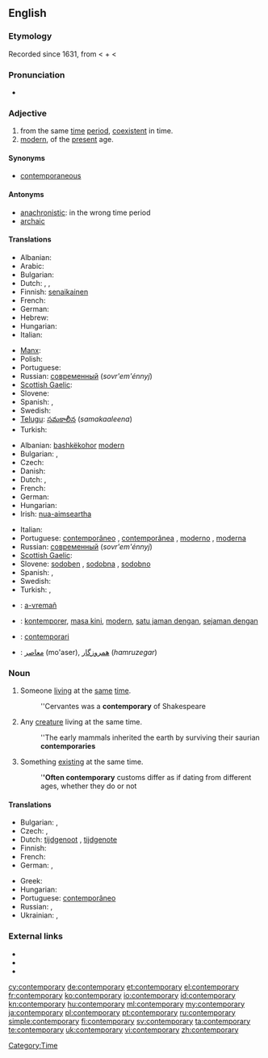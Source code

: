 ==English==

===Etymology===
Recorded since 1631, from {{etyl|ML.}} {{term|lang=la|contemporarius}}<!--, says Online Etymology Dictionary--> < {{etyl|la}} {{term|lang=la|con-||with, together}} + {{term|lang=la|temporarius||of time}} < {{term|lang=la|tempus||time}}

===Pronunciation===
* {{IPA|/kənˈtɛm.pəˌɹɛɹ.i/}}

===Adjective===
{{en-adj}}

# from the same [[time]] [[period]], [[coexistent]] in time.
# [[modern]], of the [[present]] age.

====Synonyms====
* [[contemporaneous]]

====Antonyms====
* [[anachronistic]]: in the wrong time period
* [[archaic]]

====Translations====
{{trans-top|from the same time period}}
* Albanian: {{t+|sq|bashkëkohor|xs=Albanian}}
* Arabic: {{t-|ar|معاصر|tr=mu3aSer}}
* Bulgarian: {{t|bg|едновременен}}
* Dutch: {{t-|nl|gelijktijdig}}, {{t-|nl|eigentijds}}, {{t-|nl|contemporain}}
* Finnish: [[senaikainen]]
* French: {{t+|fr|contemporain}}
* German: {{t+|de|zeitgenössisch}}
* Hebrew: {{t|he|בן דור|tr=ben dor}}
* Hungarian: {{t+|hu|kortárs}}
* Italian: {{t+|it|contemporaneo}}
{{trans-mid}}
* [[Manx]]: {{t|gv|co-emshiragh}}
* Polish: {{t+|pl|współczesny}}
* Portuguese: {{t+|pt|contemporâneo}}
* Russian: [[современный]] (''sovr'em'énnyj'')
* [[Scottish Gaelic]]: {{t|gd|co-aimsireil}}
* Slovene: {{t+|sl|sodoben}}
* Spanish: {{t-|es|contemporario}}, {{t+|es|contemporáneo}}
* Swedish: {{t+|sv|samtida}}
* [[Telugu]]: [[సమకాలీన]] (''samakaaleena'')
* Turkish: {{t+|tr|çağdaş}}
{{trans-bottom}}

{{trans-top|modern}}
* Albanian: [[bashkëkohor]] [[modern]]
* Bulgarian: {{t|bg|съвременен}},  {{t|bg|модерен}}
* Czech: {{t+|cs|současný|m}}
* Danish: {{t-|da|moderne}}
* Dutch: {{t+|nl|hedendaags}}, {{t-|nl|eigentijds}}
* French: {{t+|fr|contemporain}}
* German: {{t+|de|zeitgenössisch}}
* Hungarian: {{t+|hu|kortárs}}
* Irish: [[nua-aimseartha]]
{{trans-mid}}
* Italian: {{t+|it|contemporaneo}}
* Portuguese: [[contemporâneo]] {{m}}, [[contemporânea]] {{f}},	[[moderno]] {{m}}, [[moderna]] {{f}}
* Russian: [[современный]] (''sovr'em'énnyj'')
* [[Scottish Gaelic]]: {{t|gd|co-aimsireil}}
* Slovene: [[sodoben]] {{m}}, [[sodobna]] {{f}}, [[sodobno]] {{n}}
* Spanish: {{t+|es|contemporáneo}}, {{t-|es|contemporario}}
* Swedish: {{t+|sv|nutida}}
* Turkish: {{t+|tr|çağdaş}}, {{t+|tr|modern}}
{{trans-bottom}}

{{checktrans-top}}
* {{ttbc|br}}: [[a-vremañ]]
* {{ttbc|id}}: [[kontemporer]], [[masa kini]], [[modern]], [[satu jaman dengan]], [[sejaman dengan]]
* {{ttbc|ia}}: [[contemporari]]
* {{ttbc|fa}}: [[معاصر]] (mo'aser), [[همروزگار]] (''hamruzegar'')
{{trans-bottom}}

===Noun===
{{en-noun|contemporaries}}

# Someone [[living]] at the [[same]] [[time]].
#: ''Cervantes was a '''contemporary''' of Shakespeare
# Any [[creature]] living at the same time.
#: ''The early mammals inherited the earth by surviving their saurian '''contemporaries'''
# Something [[existing]] at the same time.
#: '''''Often contemporary''' customs differ as if dating from different ages, whether they do or not

====Translations====
{{trans-top|someone living (or something existing) at the same time}}
* Bulgarian: {{t|bg|съвременник|m}},  {{t|bg|съвременница|f}}
* Czech: {{t|cs|současník|m}}, {{t|cs|současnice|f}}
* Dutch: [[tijdgenoot]] {{m}}, [[tijdgenote]] {{f}}
* Finnish: {{t-|fi|aikalainen}}
* French: {{t+|fr|contemporain|m}}
* German: {{t+|de|Zeitgenosse|m}},  {{t|de|Zeitgenossin|f}}
{{trans-mid}}
* Greek: {{t|el|σύγχρονο|m}}
* Hungarian: {{t+|hu|kortárs}}
* Portuguese: [[contemporâneo]] {{m}}
* Russian: {{t+|ru|современник|m|tr=sovr'em'énnik}},  {{t|ru|современница|f}}
* Ukrainian: {{t|uk|сучасник|m|xs=Ukrainian}},  {{t|uk|сучасниця|f|xs=Ukrainian}}
{{trans-bottom}}

===External links===
* {{R:Webster 1913}}
* {{R:Century 1911}}
* {{R:OneLook}}

[[Category:Time]]

[[cy:contemporary]]
[[de:contemporary]]
[[et:contemporary]]
[[el:contemporary]]
[[fr:contemporary]]
[[ko:contemporary]]
[[io:contemporary]]
[[id:contemporary]]
[[kn:contemporary]]
[[hu:contemporary]]
[[ml:contemporary]]
[[my:contemporary]]
[[ja:contemporary]]
[[pl:contemporary]]
[[pt:contemporary]]
[[ru:contemporary]]
[[simple:contemporary]]
[[fi:contemporary]]
[[sv:contemporary]]
[[ta:contemporary]]
[[te:contemporary]]
[[uk:contemporary]]
[[vi:contemporary]]
[[zh:contemporary]]